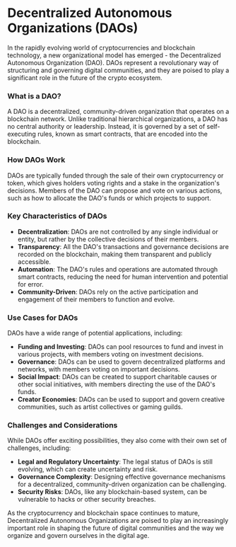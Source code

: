 # Decentralized Autonomous Organizations (DAOs)

In the rapidly evolving world of cryptocurrencies and blockchain technology, a new organizational model has emerged - the Decentralized Autonomous Organization (DAO). DAOs represent a revolutionary way of structuring and governing digital communities, and they are poised to play a significant role in the future of the crypto ecosystem.

### What is a DAO?
A DAO is a decentralized, community-driven organization that operates on a blockchain network. Unlike traditional hierarchical organizations, a DAO has no central authority or leadership. Instead, it is governed by a set of self-executing rules, known as smart contracts, that are encoded into the blockchain.

### How DAOs Work
DAOs are typically funded through the sale of their own cryptocurrency or token, which gives holders voting rights and a stake in the organization's decisions. Members of the DAO can propose and vote on various actions, such as how to allocate the DAO's funds or which projects to support.

### Key Characteristics of DAOs
- **Decentralization**: DAOs are not controlled by any single individual or entity, but rather by the collective decisions of their members.
- **Transparency**: All the DAO's transactions and governance decisions are recorded on the blockchain, making them transparent and publicly accessible.
- **Automation**: The DAO's rules and operations are automated through smart contracts, reducing the need for human intervention and potential for error.
- **Community-Driven**: DAOs rely on the active participation and engagement of their members to function and evolve.

### Use Cases for DAOs
DAOs have a wide range of potential applications, including:
- **Funding and Investing**: DAOs can pool resources to fund and invest in various projects, with members voting on investment decisions.
- **Governance**: DAOs can be used to govern decentralized platforms and networks, with members voting on important decisions.
- **Social Impact**: DAOs can be created to support charitable causes or other social initiatives, with members directing the use of the DAO's funds.
- **Creator Economies**: DAOs can be used to support and govern creative communities, such as artist collectives or gaming guilds.

### Challenges and Considerations
While DAOs offer exciting possibilities, they also come with their own set of challenges, including:
- **Legal and Regulatory Uncertainty**: The legal status of DAOs is still evolving, which can create uncertainty and risk.
- **Governance Complexity**: Designing effective governance mechanisms for a decentralized, community-driven organization can be challenging.
- **Security Risks**: DAOs, like any blockchain-based system, can be vulnerable to hacks or other security breaches.

As the cryptocurrency and blockchain space continues to mature, Decentralized Autonomous Organizations are poised to play an increasingly important role in shaping the future of digital communities and the way we organize and govern ourselves in the digital age.